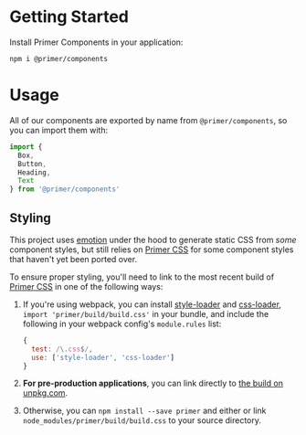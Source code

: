 # Getting Started

Install Primer Components in your application:

```
npm i @primer/components
```

# Usage

All of our components are exported by name from `@primer/components`, so you can import them with:

```js
import {
  Box,
  Button,
  Heading,
  Text
} from '@primer/components'
```

## Styling

This project uses [emotion] under the hood to generate static CSS from _some_ component styles, but still relies on [Primer CSS] for some component styles that haven't yet been ported over.

To ensure proper styling, you'll need to link to the most recent build of [Primer CSS] in one of the following ways:

1. If you're using webpack, you can install [style-loader](https://github.com/webpack-contrib/style-loader) and [css-loader](), `import 'primer/build/build.css'` in your bundle, and include the following in your webpack config's `module.rules` list:

    ```js
    {
      test: /\.css$/,
      use: ['style-loader', 'css-loader']
    }
    ```

1. **For pre-production applications**, you can link directly to [the build on unpkg.com](https://unpkg.com/primer/build/build.css).

1. Otherwise, you can `npm install --save primer` and either or link `node_modules/primer/build/build.css` to your source directory.


[emotion]: https://emotion.sh/
[Primer CSS]: https://github.com/primer/primer
